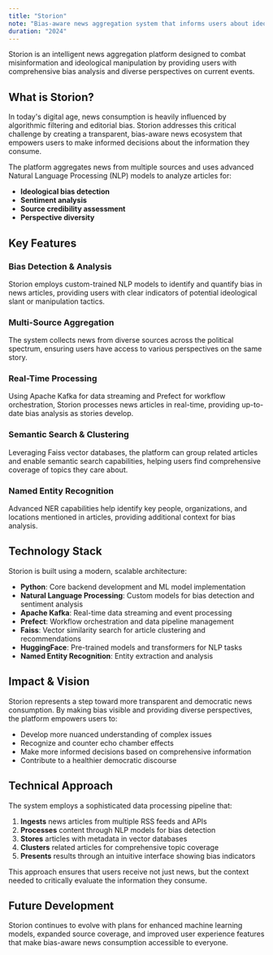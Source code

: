 ```yaml
---
title: "Storion"
note: "Bias-aware news aggregation system that informs users about ideological manipulation"
duration: "2024"
---
```


Storion is an intelligent news aggregation platform designed to combat misinformation and ideological manipulation by providing users with comprehensive bias analysis and diverse perspectives on current events.

## What is Storion?

In today's digital age, news consumption is heavily influenced by algorithmic filtering and editorial bias. Storion addresses this critical challenge by creating a transparent, bias-aware news ecosystem that empowers users to make informed decisions about the information they consume.

The platform aggregates news from multiple sources and uses advanced Natural Language Processing (NLP) models to analyze articles for:
- **Ideological bias detection**
- **Sentiment analysis**
- **Source credibility assessment**
- **Perspective diversity**

## Key Features

### Bias Detection & Analysis
Storion employs custom-trained NLP models to identify and quantify bias in news articles, providing users with clear indicators of potential ideological slant or manipulation tactics.

### Multi-Source Aggregation
The system collects news from diverse sources across the political spectrum, ensuring users have access to various perspectives on the same story.

### Real-Time Processing
Using Apache Kafka for data streaming and Prefect for workflow orchestration, Storion processes news articles in real-time, providing up-to-date bias analysis as stories develop.

### Semantic Search & Clustering
Leveraging Faiss vector databases, the platform can group related articles and enable semantic search capabilities, helping users find comprehensive coverage of topics they care about.

### Named Entity Recognition
Advanced NER capabilities help identify key people, organizations, and locations mentioned in articles, providing additional context for bias analysis.

## Technology Stack

Storion is built using a modern, scalable architecture:

- **Python**: Core backend development and ML model implementation
- **Natural Language Processing**: Custom models for bias detection and sentiment analysis
- **Apache Kafka**: Real-time data streaming and event processing
- **Prefect**: Workflow orchestration and data pipeline management
- **Faiss**: Vector similarity search for article clustering and recommendations
- **HuggingFace**: Pre-trained models and transformers for NLP tasks
- **Named Entity Recognition**: Entity extraction and analysis

## Impact & Vision

Storion represents a step toward more transparent and democratic news consumption. By making bias visible and providing diverse perspectives, the platform empowers users to:

- Develop more nuanced understanding of complex issues
- Recognize and counter echo chamber effects
- Make more informed decisions based on comprehensive information
- Contribute to a healthier democratic discourse

## Technical Approach

The system employs a sophisticated data processing pipeline that:

1. **Ingests** news articles from multiple RSS feeds and APIs
2. **Processes** content through NLP models for bias detection
3. **Stores** articles with metadata in vector databases
4. **Clusters** related articles for comprehensive topic coverage
5. **Presents** results through an intuitive interface showing bias indicators

This approach ensures that users receive not just news, but the context needed to critically evaluate the information they consume.

## Future Development

Storion continues to evolve with plans for enhanced machine learning models, expanded source coverage, and improved user experience features that make bias-aware news consumption accessible to everyone.
